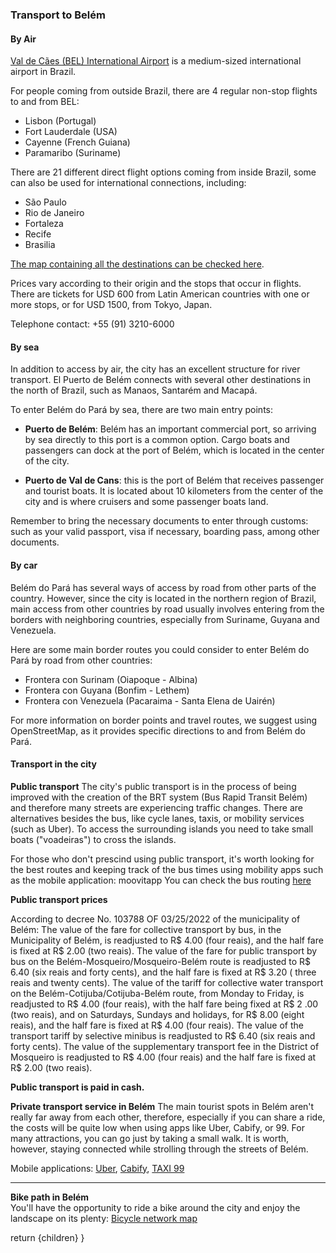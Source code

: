 

<Head>
  <title>Getting to Belém</title>
</Head>

### Transport to Belém

#### By Air


[Val de Cães (BEL) International Airport](https://en.wikipedia.org/wiki/Bel%C3%A9m/Val-de-Cans_International_Airport) is a medium-sized international airport in Brazil. 

For people coming from outside Brazil, there are 4 regular non-stop flights to and from BEL:

- Lisbon (Portugal)
- Fort Lauderdale (USA)
- Cayenne (French Guiana)
- Paramaribo (Suriname)

There are 21 different direct flight options coming from inside Brazil, some can also be used for international connections, including:

- São Paulo
- Rio de Janeiro
- Fortaleza
- Recife
- Brasilia

[The map containing all the destinations can be checked here](https://www.flightradar24.com/data/airports/bel/routes).

Prices vary according to their origin and the stops that occur in flights. There are tickets for USD 600 from Latin American countries with one or more stops, or for USD 1500, from Tokyo, Japan.

Telephone contact: +55 (91) 3210-6000

#### By sea

In addition to access by air, the city has an excellent structure for river transport. El Puerto de Belém connects with several other destinations in the north of Brazil, such as Manaos, Santarém and Macapá.

To enter Belém do Pará by sea, there are two main entry points:

- **Puerto de Belém**: Belém has an important commercial port, so arriving by sea directly to this port is a common option. Cargo boats and passengers can dock at the port of Belém, which is located in the center of the city.

- **Puerto de Val de Cans**: this is the port of Belém that receives passenger and tourist boats. It is located about 10 kilometers from the center of the city and is where cruisers and some passenger boats land.

Remember to bring the necessary documents to enter through customs: such as your valid passport, visa if necessary, boarding pass, among other documents.

#### By car

Belém do Pará has several ways of access by road from other parts of the country. However, since the city is located in the northern region of Brazil, main access from other countries by road usually involves entering from the borders with neighboring countries, especially from Suriname, Guyana and Venezuela.

Here are some main border routes you could consider to enter Belém do Pará by road from other countries:
- Frontera con Surinam (Oiapoque - Albina)
- Frontera con Guyana (Bonfim - Lethem) 
- Frontera con Venezuela (Pacaraima - Santa Elena de Uairén)

For more information on border points and travel routes, we suggest using OpenStreetMap, as it provides specific directions to and from Belém do Pará.


#### Transport in the city

**Public transport** 
The city's public transport is in the process of being improved with the creation of the BRT system (Bus Rapid Transit Belém) and therefore many streets are experiencing traffic changes.
There are alternatives besides the bus, like cycle lanes, taxis, or mobility services (such as Uber). To access the surrounding islands you need to take small boats ("voadeiras") to cross the islands.

For those who don't prescind using public transport, it's worth looking for the best routes and keeping track of the bus times using mobility apps such as the mobile application: moovitapp
You can check the bus routing [here](https://semob.belem.pa.gov.br/linhas/)

**Public transport prices** 

According to decree No. 103788 OF 03/25/2022 of the municipality of Belém: 
The value of the fare for collective transport by bus, in the Municipality of Belém, is readjusted to R$ 4.00 (four reais), and the half fare is fixed at R$ 2.00 (two reais).
The value of the fare for public transport by bus on the Belém-Mosqueiro/Mosqueiro-Belém route is readjusted to R$ 6.40 (six reais and forty cents), and the half fare is fixed at R$ 3.20 ( three reais and twenty cents).
The value of the tariff for collective water transport on the Belém-Cotijuba/Cotijuba-Belém route, from Monday to Friday, is readjusted to R$ 4.00 (four reais), with the half fare being fixed at R$ 2 .00 (two reais), and on Saturdays, Sundays and holidays, for R$ 8.00 (eight reais), and the half fare is fixed at R$ 4.00 (four reais).
The value of the transport tariff by selective minibus is readjusted to R$ 6.40 (six reais and forty cents).
The value of the supplementary transport fee in the District of Mosqueiro is readjusted to R$ 4.00 (four reais) and the half fare is fixed at R$ 2.00 (two reais).

**Public transport is paid in cash.**

**Private transport service in Belém** 
The main tourist spots in Belém aren't really far away from each other, therefore, especially if you can share a ride, the costs will be quite low when using apps like Uber, Cabify, or 99. For many attractions, you can go just by taking a small walk.
It is worth, however, staying connected while strolling through the streets of Belém.

Mobile applications: [Uber](https://www.uber.com/global/pt-br/cities/belem/), [Cabify](https://play.google.com/store/apps/details?id=com.cabify.rider), [TAXI 99](https://play.google.com/store/apps/details?id=com.taxis99)

---

**Bike path in Belém**  
You'll have the opportunity to ride a bike around the city and enjoy the landscape on its plenty: [Bicycle network map](https://semob.belem.pa.gov.br/wp-content/uploads/2021/03/Mapa_Rede_Cicloviaria_Realistico-2019.pdf)


  return <MdxLayout>{children}</MdxLayout>
}